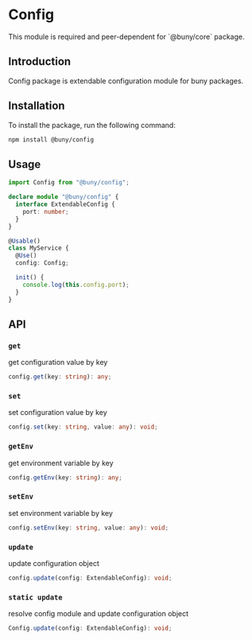 
# Config

<Callout>
  This module is required and peer-dependent for `@buny/core` package.
</Callout>

## Introduction

Config package is extendable configuration module for buny packages.

## Installation

To install the package, run the following command:

```bash
npm install @buny/config
```

## Usage

```typescript
import Config from "@buny/config";

declare module "@buny/config" {
  interface ExtendableConfig {
    port: number;
  }
}

@Usable()
class MyService {
  @Use()
  config: Config;

  init() {
    console.log(this.config.port);
  }
}
```

## API

### `get`

get configuration value by key

```typescript
config.get(key: string): any;
```

### `set`

set configuration value by key

```typescript
config.set(key: string, value: any): void;
```

### `getEnv`

get environment variable by key

```typescript
config.getEnv(key: string): any;
```

### `setEnv`

set environment variable by key

```typescript
config.setEnv(key: string, value: any): void;
```

### `update`

update configuration object

```typescript
config.update(config: ExtendableConfig): void;
```

### `static update`

resolve config module and update configuration object

```typescript
Config.update(config: ExtendableConfig): void;
```
